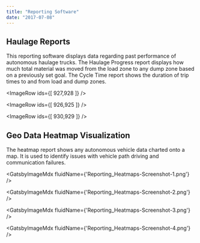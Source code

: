 ```yaml
---
title: "Reporting Software"
date: "2017-07-08"
---
```



## Haulage Reports

This reporting software displays data regarding past performance of autonomous haulage trucks. The Haulage Progress report displays how much total material was moved from the load zone to any dump zone based on a previously set goal. The Cycle Time report shows the duration of trip times to and from load and dump zones.

<ImageRow ids={[ 927,928 ]} />

<ImageRow ids={[ 926,925 ]} />

<ImageRow ids={[ 930,929 ]} />

## Geo Data Heatmap Visualization

The heatmap report shows any autonomous vehicle data charted onto a map. It is used to identify issues with vehicle path driving and communication failures.

<GatsbyImageMdx fluidName={'Reporting_Heatmaps-Screenshot-1.png'} />

<GatsbyImageMdx fluidName={'Reporting_Heatmaps-Screenshot-2.png'} />

<GatsbyImageMdx fluidName={'Reporting_Heatmaps-Screenshot-3.png'} />

<GatsbyImageMdx fluidName={'Reporting_Heatmaps-Screenshot-4.png'} />
